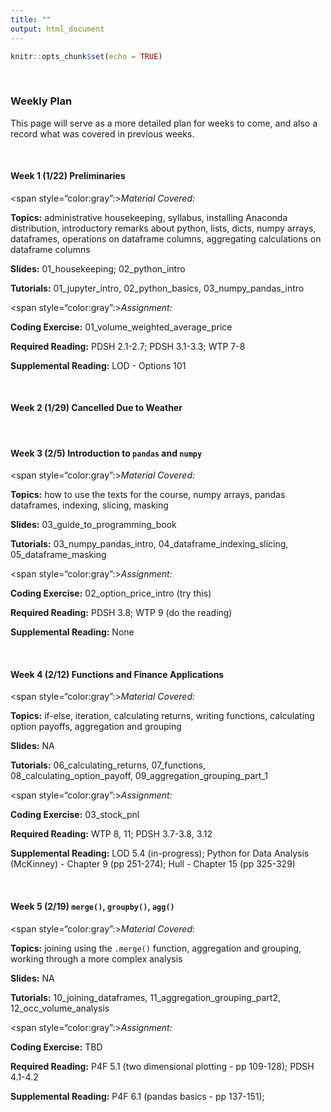 ```yaml
---
title: ""
output: html_document
---
```


```r
knitr::opts_chunk$set(echo = TRUE)
```

&nbsp;

### **Weekly Plan**

This page will serve as a more detailed plan for weeks to come, and also a record what was covered in previous weeks.

&nbsp;


#### Week 1 (1/22) Preliminaries

<span style="color:gray":>*Material Covered:*</span> 

**Topics:** administrative housekeeping, syllabus, installing Anaconda distribution, introductory remarks about python, lists, dicts, numpy arrays, dataframes, operations on dataframe columns, aggregating calculations on dataframe columns

**Slides:** 01_housekeeping; 02_python_intro

**Tutorials:** 01_jupyter_intro, 02_python_basics, 03_numpy_pandas_intro

<span style="color:gray":>*Assignment:*</span> 

**Coding Exercise:** 01_volume_weighted_average_price

**Required Reading:** PDSH 2.1-2.7; PDSH 3.1-3.3; WTP 7-8

**Supplemental Reading:** LOD - Options 101

&nbsp;

#### Week 2 (1/29) Cancelled Due to Weather


<!-- <span style="color:gray":>*Material Covered:*</span>  -->

<!-- **Topics:** how to use the texts for the course, numpy arrays, pandas dataframes, indexing, slicing, masking -->

<!-- **Slides:** 03_guide_to_programming_book -->

<!-- **Tutorials:** 03_numpy_pandas_intro, 04_dataframe_indexing_slicing, 05_dataframe_masking (try to work through these on your own, but we will still go over them in class next time) -->

<!-- <span style="color:gray":>*Assignment:*</span>  -->

<!-- **Coding Exercise:** 02_option_price_intro (try this) -->

<!-- **Required Reading:** PDSH 3.8; WTP 9 (do the reading) -->

<!-- **Supplemental Reading:** None -->

&nbsp;

#### Week 3 (2/5) Introduction to `pandas` and `numpy`


<span style="color:gray":>*Material Covered:*</span> 

**Topics:** how to use the texts for the course, numpy arrays, pandas dataframes, indexing, slicing, masking

**Slides:** 03_guide_to_programming_book

**Tutorials:** 03_numpy_pandas_intro, 04_dataframe_indexing_slicing, 05_dataframe_masking

<span style="color:gray":>*Assignment:*</span> 

**Coding Exercise:** 02_option_price_intro (try this)

**Required Reading:** PDSH 3.8; WTP 9 (do the reading)

**Supplemental Reading:** None

&nbsp;


#### Week 4 (2/12) Functions and Finance Applications


<span style="color:gray":>*Material Covered:*</span> 

**Topics:** if-else, iteration, calculating returns, writing functions, calculating option payoffs, aggregation and grouping

**Slides:** NA

**Tutorials:** 06_calculating_returns, 07_functions, 08_calculating_option_payoff, 09_aggregation_grouping_part_1

<span style="color:gray":>*Assignment:*</span> 

**Coding Exercise:** 03_stock_pnl

**Required Reading:** WTP 8, 11; PDSH 3.7-3.8, 3.12

**Supplemental Reading:** LOD 5.4 (in-progress); Python for Data Analysis (McKinney) - Chapter 9 (pp 251-274); Hull - Chapter 15 (pp 325-329)

&nbsp;


#### Week 5 (2/19) `merge()`, `groupby()`, `agg()`


<span style="color:gray":>*Material Covered:*</span> 

**Topics:** joining using the `.merge()` function, aggregation and grouping, working through a more complex analysis

**Slides:** NA

**Tutorials:** 10_joining_dataframes, 11_aggregation_grouping_part2, 12_occ_volume_analysis

<span style="color:gray":>*Assignment:*</span> 

**Coding Exercise:** TBD

**Required Reading:** P4F 5.1 (two dimensional plotting - pp 109-128); PDSH 4.1-4.2

**Supplemental Reading:** P4F 6.1 (pandas basics - pp 137-151);
&nbsp;



